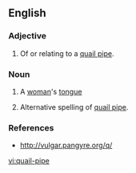 ==English==
===Adjective===
{{infl|en|adjective}}
#Of or relating to a [[quail pipe]].

===Noun===
{{en-noun}}
#{{slang|obsolete}} A [[woman]]'s [[tongue]]
#Alternative spelling of [[quail pipe]].

===References===
*http://vulgar.pangyre.org/q/

[[vi:quail-pipe]]